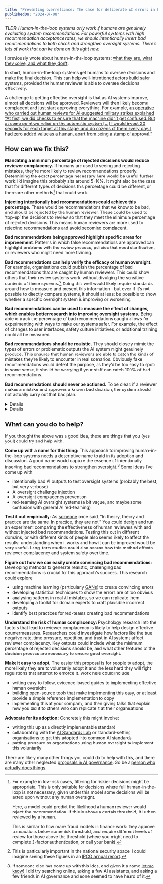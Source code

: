 ```yaml
---
title: "Preventing overreliance: The case for deliberate AI errors in human-in-the-loop systems"
publishedOn: "2024-07-08"
---
```



_TLDR: Human-in-the-loop systems only work if humans are genuinely evaluating system recommendations. For powerful systems with high recommendation acceptance rates, we should intentionally insert bad recommendations to both check and strengthen oversight systems. There’s lots of work that can be done on this right now._

I previously wrote about human-in-the-loop systems: [what they are, what they solve, and what they don’t](../hitl-intro/).

In short, human-in-the-loop systems get humans to oversee decisions and make the final decision. This can help well-intentioned actors build safer systems, provided the human reviewer is able to oversee decisions effectively.

A challenge to getting effective oversight is that as AI systems improve, almost all decisions will be approved. Reviewers will then likely become complacent and just start approving everything. For example, [an operative who carried out human reviews for AI-suggested military strikes explained “At first, we did checks to ensure that the machine didn’t get confused. But at some point we relied on the automatic system [...] I would invest 20 seconds for each target at this stage, and do dozens of them every day. I had zero added value as a human, apart from being a stamp of approval.”](https://www.972mag.com/lavender-ai-israeli-army-gaza/)


## How can we fix this?

**Mandating a minimum percentage of rejected decisions would reduce reviewer complacency.** If humans are used to seeing and rejecting mistakes, they’re more likely to review recommendations properly. Determining the exact percentage necessary here would be useful further work: I’d imagine this probably sits around 5-10%. It might also be the case that for different types of decisions this percentage could be different, or there are other methods[^1] that could work.

**Injecting intentionally bad recommendations could achieve this percentage.** These would be recommendations that we know to be bad, and should be rejected by the human reviewer. These could be used to ‘top-up’ the decisions to review so that they meet the minimum percentage of rejected decisions. This means human reviewers are more used to rejecting recommendations and avoid becoming complacent.

**Bad recommendations being approved highlight specific areas for improvement.** Patterns in which false recommendations are approved can highlight problems with the review process, policies that need clarification, or reviewers who might need more training.

**Bad recommendations can help verify the efficacy of human oversight.** For example, organisations could publish the percentage of bad recommendations that are caught by human reviewers. This could show others that their review systems work, without divulging the sensitive contents of these systems.[^2] Doing this well would likely require standards around how to measure and present this information - but even if it’s not possible to directly compare systems, it should at least be possible to show whether a specific oversight system is improving or worsening.

**Bad recommendations can be used to measure the effect of changes, which enables better research into improving oversight systems.** Being able to track the percentage of bad recommendations caught allows for experimenting with ways to make our systems safer. For example, the effect of changes to user interfaces, safety culture initiatives, or additional training could all be measured.

**Bad recommendations should be realistic.** They should closely mimic the types of errors or problematic outputs the AI system might genuinely produce. This ensures that human reviewers are able to catch the kinds of mistakes they're likely to encounter in real scenarios. Obviously fake recommendations would defeat the purpose, as they’d be too easy to spot: in some sense, it should be worrying if your staff can catch 100% of bad recommendations.

**Bad recommendations should never be actioned.** To be clear: if a reviewer makes a mistake and approves a known bad decision, the system should not actually carry out that bad plan.

<Details title="Won’t this create a bunch of extra work">
This is an objection I’ve heard to this idea. There are usually two scenarios:

The case where oversight is being done well: Once deployed it will be 5-10% extra work for the reviewers (and less if there are more true rejections). This is a small price to pay to be able to continuously improve the oversight measures, and verify and demonstrate the effectiveness of your oversight system. There is also some work to develop such systems, for example to update the software to generate and inject these bad examples. Making this easy is valuable future work.

The case where oversight is being done poorly: this would require significant effort to improve the system such that the human review was effective. In this case, that is kind of the point. Once improved, we’re back to the case where oversight is being done well.

One neat thing is that it’s difficult for organisations to object to this proposal on the grounds of it creating work above the % of cases injected - because presumably that means their existing human oversight systems are just not good.
</Details>

<Details title="Won’t this be stressful for the operatives">
Having a system that is in some sense testing operatives might add a little stress to their jobs.

However, some stress about getting important things wrong is appropriate. Operatives probably _should_ worry that they might be bombing innocent people, and try very hard to avoid this. If the worry of being called out by the system is greater than this then maybe something has gone wrong.

Additionally, how stressful this is highly dependent on how organisations handle people approving bad recommendations. In line with best practices from fields like aviation and nuclear power, mistakes should be treated as opportunities for system-wide learning and improvement.
</Details>

## What can you do to help?

If you thought the above was a good idea, these are things that you (yes you!) could try and help with.

**Come up with a name for this thing:** This approach to improving human-in-the-loop systems needs a descriptive name to aid in its adoption and discussion. A good name would capture the essence of intentionally inserting bad recommendations to strengthen oversight.[^3] Some ideas I’ve come up with:
* intentionally bad AI outputs to test oversight systems (probably the best, but very verbose)
* AI oversight challenge injection
* AI oversight complacency prevention
* red-teaming AI oversight systems (a bit vague, and maybe some confusion with general AI red-teaming)

**Test it out empirically:** As [someone](https://quoteinvestigator.com/2018/04/14/theory/) once said, “In theory, theory and practice are the same. In practice, they are not.” You could design and run an experiment comparing the effectiveness of human reviewers with and without injected bad recommendations. Testing this out in different domains, or with different kinds of people also seems likely to affect the results: understanding when it works and how it can be improved would be very useful. Long-term studies could also assess how this method affects reviewer complacency and system safety over time.

**Figure out how we can easily create convincing bad recommendations:** Developing methods to generate realistic, challenging bad recommendations is crucial for this approach's success. This research could explore:
* using machine learning (particularly [GANs](https://en.wikipedia.org/wiki/Generative_adversarial_network)) to create convincing errors
* developing statistical techniques to show the errors are ot too obvious
* analysing patterns in real AI mistakes, so we can replicate them
* developing a toolkit for domain experts to craft plausible incorrect outputs
* identify best practices for red-teams creating bad recommendations

**Understand the risk of human complacency:** Psychology research into the factors that lead to reviewer complacency is likely to help design effective countermeasures. Researchers could investigate how factors like the true negative rate, time pressure, repetition, and trust in AI systems affect reviewer complacency. Key outputs could include what the minimum percentage of rejected decisions should be, and what other features of the decision process are necessary to ensure good oversight.

**Make it easy to adopt.** The easier this proposal is for people to adopt, the more likely they are to voluntarily adopt it and the less hard they will fight regulations that attempt to enforce it. Work here could include:
* writing easy to follow, evidence-based guides to implementing effective human oversight
* building open-source tools that make implementing this easy, or at least provide a simple reference implementation to copy
* implementing this at your company, and then giving talks that explain how you did it to others who can replicate it at their organisations

**Advocate for its adoption:** Concretely this might involve:
* writing this up as a directly implementable standard
* collaborating with the [AI Standards Lab](https://www.aistandardslab.org/) or standard-setting organisations to get this adopted into common AI standards
* putting pressure on organisations using human oversight to implement this voluntarily

There are likely many other things you could do to help with this, and there are many other neglected [proposals in AI governance](../ai-regulator-toolbox/). Go be a [person who actually does things](https://www.neelnanda.io/blog/become-a-person-who-actually-does-things).

[^1]:
     For example in low-risk cases, filtering for riskier decisions might be appropriate. This is only suitable for decisions where full human-in-the-loop is not necessary, given under this model some decisions will be acted upon without any human oversight.
    
    Here, a model could predict the likelihood a human reviewer would reject the recommendation. If this is above a certain threshold, it is then reviewed by a human.
    
    This is similar to how many fraud models in finance work: they approve transactions below some risk threshold, and require different levels of review for those above the threshold (where you might need to complete 2-factor authentication, or call your bank).

[^2]:
     This is particularly important in the national security space. I could imagine seeing these figures in an [IPCO annual report](https://www.ipco.org.uk/publications/annual-reports/).

[^3]:
     If someone else has come up with this idea, and given it a name [let me know](/)! I did try searching online, asking a few AI assistants, and asking a few friends in AI governance and none seemed to have heard of it.
